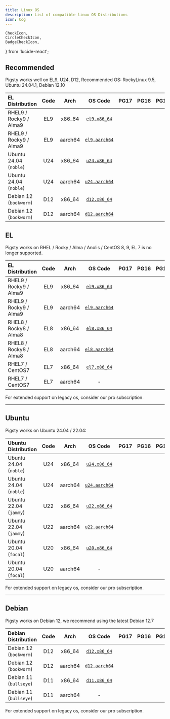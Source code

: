 ```yaml
---
title: Linux OS
description: List of compatible linux OS Distributions
icon: Cog
---
```


    CheckIcon,
    CircleCheckIcon,
    BadgeCheckIcon,
} from 'lucide-react';


## Recommended

Pigsty works well on EL9, U24, D12, Recommended OS: RockyLinux 9.5, Ubuntu 24.04.1, Debian 12.10

| EL Distribution        |                        Code                         |                          Arch                           |                                            OS Code                                            |                    PG17                     |                    PG16                     |                    PG15                     |                    PG14                     |                    PG13                     |
|:-----------------------|:---------------------------------------------------:|:-------------------------------------------------------:|:---------------------------------------------------------------------------------------------:|:-------------------------------------------:|:-------------------------------------------:|:-------------------------------------------:|:-------------------------------------------:|:-------------------------------------------:|
| RHEL9 / Rocky9 / Alma9 | <span className="font-bold text-sky-700">EL9</span> | <span className="font-bold text-sky-600">x86_64</span>  |  [`el9.x86_64`](https://github.com/pgsty/pigsty/blob/main/roles/node_id/vars/el9.x86_64.yml)  | <CircleCheckIcon className="text-sky-700"/> | <CircleCheckIcon className="text-sky-700"/> | <CircleCheckIcon className="text-sky-700"/> | <CircleCheckIcon className="text-sky-700"/> | <CircleCheckIcon className="text-sky-700"/> |
| RHEL9 / Rocky9 / Alma9 | <span className="font-bold text-sky-700">EL9</span> | <span className="font-bold text-red-600">aarch64</span> | [`el9.aarch64`](https://github.com/pgsty/pigsty/blob/main/roles/node_id/vars/el9.aarch64.yml) | <CircleCheckIcon className="text-sky-700"/> | <CircleCheckIcon className="text-sky-700"/> | <CircleCheckIcon className="text-sky-700"/> | <CircleCheckIcon className="text-sky-700"/> | <CircleCheckIcon className="text-sky-700"/> |
| Ubuntu 24.04 (`noble`) | <span className="font-bold text-sky-700">U24</span> | <span className="font-bold text-sky-600">x86_64</span>  |  [`u24.x86_64`](https://github.com/pgsty/pigsty/blob/main/roles/node_id/vars/u24.x86_64.yml)  | <CircleCheckIcon className="text-sky-700"/> | <CircleCheckIcon className="text-sky-700"/> | <CircleCheckIcon className="text-sky-700"/> | <CircleCheckIcon className="text-sky-700"/> | <CircleCheckIcon className="text-sky-700"/> |
| Ubuntu 24.04 (`noble`) | <span className="font-bold text-sky-700">U24</span> | <span className="font-bold text-red-600">aarch64</span> | [`u24.aarch64`](https://github.com/pgsty/pigsty/blob/main/roles/node_id/vars/u24.aarch64.yml) | <CircleCheckIcon className="text-sky-700"/> | <CircleCheckIcon className="text-sky-700"/> | <CircleCheckIcon className="text-sky-700"/> | <CircleCheckIcon className="text-sky-700"/> | <CircleCheckIcon className="text-sky-700"/> |
| Debian 12 (`bookworm`) | <span className="font-bold text-sky-700">D12</span> | <span className="font-bold text-sky-600">x86_64</span>  |  [`d12.x86_64`](https://github.com/pgsty/pigsty/blob/main/roles/node_id/vars/d12.x86_64.yml)  | <CircleCheckIcon className="text-sky-700"/> | <CircleCheckIcon className="text-sky-700"/> | <CircleCheckIcon className="text-sky-700"/> | <CircleCheckIcon className="text-sky-700"/> | <CircleCheckIcon className="text-sky-700"/> |
| Debian 12 (`bookworm`) | <span className="font-bold text-sky-700">D12</span> | <span className="font-bold text-red-600">aarch64</span> | [`d12.aarch64`](https://github.com/pgsty/pigsty/blob/main/roles/node_id/vars/d12.aarch64.yml) | <CircleCheckIcon className="text-sky-700"/> | <CircleCheckIcon className="text-sky-700"/> | <CircleCheckIcon className="text-sky-700"/> | <CircleCheckIcon className="text-sky-700"/> | <CircleCheckIcon className="text-sky-700"/> |

<Callout title="EL 9.5 Recommended" type="success"></Callout>
<Callout title="Debian 12.10 Recommended" type="success"></Callout>
<Callout title="Ubuntu 24.04.1 Recommended" type="success"></Callout>



## EL

Pigsty works on RHEL / Rocky / Alma / Anolis / CentOS 8, 9, EL 7 is no longer supported.

| EL Distribution        |                          Code                          |                          Arch                           |                                            OS Code                                            |                      PG17                      |                      PG16                      |                      PG15                      |                      PG14                      |                      PG13                      |
|:-----------------------|:------------------------------------------------------:|:-------------------------------------------------------:|:---------------------------------------------------------------------------------------------:|:----------------------------------------------:|:----------------------------------------------:|:----------------------------------------------:|:----------------------------------------------:|:----------------------------------------------:|
| RHEL9 / Rocky9 / Alma9 |  <span className="font-bold text-sky-700">EL9</span>   | <span className="font-bold text-sky-600">x86_64</span>  |  [`el9.x86_64`](https://github.com/pgsty/pigsty/blob/main/roles/node_id/vars/el9.x86_64.yml)  |  <CircleCheckIcon className="text-sky-700"/>   |  <CircleCheckIcon className="text-sky-700"/>   |  <CircleCheckIcon className="text-sky-700"/>   |  <CircleCheckIcon className="text-sky-700"/>   |  <CircleCheckIcon className="text-sky-700"/>   |
| RHEL9 / Rocky9 / Alma9 |  <span className="font-bold text-sky-700">EL9</span>   | <span className="font-bold text-red-600">aarch64</span> | [`el9.aarch64`](https://github.com/pgsty/pigsty/blob/main/roles/node_id/vars/el9.aarch64.yml) |  <CircleCheckIcon className="text-sky-700"/>   |  <CircleCheckIcon className="text-sky-700"/>   |  <CircleCheckIcon className="text-sky-700"/>   |  <CircleCheckIcon className="text-sky-700"/>   |  <CircleCheckIcon className="text-sky-700"/>   |
| RHEL8 / Rocky8 / Alma8 | <span className="font-bold text-orange-400">EL8</span> | <span className="font-bold text-sky-600">x86_64</span>  |  [`el8.x86_64`](https://github.com/pgsty/pigsty/blob/main/roles/node_id/vars/el8.x86_64.yml)  | <CircleCheckIcon className="text-orange-400"/> | <CircleCheckIcon className="text-orange-400"/> | <CircleCheckIcon className="text-orange-400"/> | <CircleCheckIcon className="text-orange-400"/> | <CircleCheckIcon className="text-orange-400"/> |
| RHEL8 / Rocky8 / Alma8 | <span className="font-bold text-orange-400">EL8</span> | <span className="font-bold text-red-600">aarch64</span> | [`el8.aarch64`](https://github.com/pgsty/pigsty/blob/main/roles/node_id/vars/el8.aarch64.yml) | <CircleCheckIcon className="text-orange-400"/> | <CircleCheckIcon className="text-orange-400"/> | <CircleCheckIcon className="text-orange-400"/> | <CircleCheckIcon className="text-orange-400"/> | <CircleCheckIcon className="text-orange-400"/> |
| RHEL7 / CentOS7        |  <span className="font-bold text-red-600">EL7</span>   | <span className="font-bold text-sky-600">x86_64</span>  |  [`el7.x86_64`](https://github.com/pgsty/pigsty/blob/main/roles/node_id/vars/el7.x86_64.yml)  |                                                |   <BadgeCheckIcon className="text-red-500"/>   |   <BadgeCheckIcon className="text-red-500"/>   |   <BadgeCheckIcon className="text-red-500"/>   |   <BadgeCheckIcon className="text-red-500"/>   |
| RHEL7 / CentOS7        |  <span className="font-bold text-red-600">EL7</span>   | <span className="font-bold text-red-600">aarch64</span> |                                               -                                               |                                                |                                                |                                                |                                                |                                                |

<Callout title="EL 9.5 Recommended" type="success">
</Callout>

<Callout title="EL 7 EOL" type="error">
For extended support on legacy os, consider our pro subscription.
</Callout>


--------

## Ubuntu

Pigsty works on Ubuntu 24.04 / 22.04:

| Ubuntu Distribution    |                          Code                          |                          Arch                           |                                            OS Code                                            |                      PG17                      |                      PG16                      |                      PG15                      |                      PG14                      |                      PG13                      |
|:-----------------------|:------------------------------------------------------:|:-------------------------------------------------------:|:---------------------------------------------------------------------------------------------:|:----------------------------------------------:|:----------------------------------------------:|:----------------------------------------------:|:----------------------------------------------:|:----------------------------------------------:|
| Ubuntu 24.04 (`noble`) |  <span className="font-bold text-sky-700">U24</span>   | <span className="font-bold text-sky-600">x86_64</span>  |  [`u24.x86_64`](https://github.com/pgsty/pigsty/blob/main/roles/node_id/vars/u24.x86_64.yml)  |  <CircleCheckIcon className="text-sky-700"/>   |  <CircleCheckIcon className="text-sky-700"/>   |  <CircleCheckIcon className="text-sky-700"/>   |  <CircleCheckIcon className="text-sky-700"/>   |  <CircleCheckIcon className="text-sky-700"/>   |
| Ubuntu 24.04 (`noble`) |  <span className="font-bold text-sky-700">U24</span>   | <span className="font-bold text-red-600">aarch64</span> | [`u24.aarch64`](https://github.com/pgsty/pigsty/blob/main/roles/node_id/vars/u24.aarch64.yml) |  <CircleCheckIcon className="text-sky-700"/>   |  <CircleCheckIcon className="text-sky-700"/>   |  <CircleCheckIcon className="text-sky-700"/>   |  <CircleCheckIcon className="text-sky-700"/>   |  <CircleCheckIcon className="text-sky-700"/>   |
| Ubuntu 22.04 (`jammy`) | <span className="font-bold text-orange-400">U22</span> | <span className="font-bold text-sky-600">x86_64</span>  |  [`u22.x86_64`](https://github.com/pgsty/pigsty/blob/main/roles/node_id/vars/u22.x86_64.yml)  | <CircleCheckIcon className="text-orange-400"/> | <CircleCheckIcon className="text-orange-400"/> | <CircleCheckIcon className="text-orange-400"/> | <CircleCheckIcon className="text-orange-400"/> | <CircleCheckIcon className="text-orange-400"/> |
| Ubuntu 22.04 (`jammy`) | <span className="font-bold text-orange-400">U22</span> | <span className="font-bold text-red-600">aarch64</span> | [`u22.aarch64`](https://github.com/pgsty/pigsty/blob/main/roles/node_id/vars/u22.aarch64.yml) | <CircleCheckIcon className="text-orange-400"/> | <CircleCheckIcon className="text-orange-400"/> | <CircleCheckIcon className="text-orange-400"/> | <CircleCheckIcon className="text-orange-400"/> | <CircleCheckIcon className="text-orange-400"/> |
| Ubuntu 20.04 (`focal`) |  <span className="font-bold text-red-600">U20</span>   | <span className="font-bold text-sky-600">x86_64</span>  |  [`u20.x86_64`](https://github.com/pgsty/pigsty/blob/main/roles/node_id/vars/u20.x86_64.yml)  |                                                |   <BadgeCheckIcon className="text-red-500"/>   |   <BadgeCheckIcon className="text-red-500"/>   |   <BadgeCheckIcon className="text-red-500"/>   |   <BadgeCheckIcon className="text-red-500"/>   |
| Ubuntu 20.04 (`focal`) |  <span className="font-bold text-red-600">U20</span>   | <span className="font-bold text-red-600">aarch64</span> |                                               -                                               |                                                |                                                |                                                |                                                |                                                |

<Callout title="Ubuntu 24.04.1 LTS Recommended" type="success"></Callout>

<Callout title="Ubuntu 20.04 EOL" type="error">
For extended support on legacy os, consider our pro subscription.
</Callout>

--------

## Debian

Pigsty works on Debian 12, we recommend using the latest Debian 12.7

| Debian Distribution    |                        Code                         |                          Arch                           |                                            OS Code                                            |                    PG17                     |                    PG16                     |                    PG15                     |                    PG14                     |                    PG13                     |
|:-----------------------|:---------------------------------------------------:|:-------------------------------------------------------:|:---------------------------------------------------------------------------------------------:|:-------------------------------------------:|:-------------------------------------------:|:-------------------------------------------:|:-------------------------------------------:|:-------------------------------------------:|
| Debian 12 (`bookworm`) | <span className="font-bold text-sky-700">D12</span> | <span className="font-bold text-sky-600">x86_64</span>  |  [`d12.x86_64`](https://github.com/pgsty/pigsty/blob/main/roles/node_id/vars/d12.x86_64.yml)  | <CircleCheckIcon className="text-sky-700"/> | <CircleCheckIcon className="text-sky-700"/> | <CircleCheckIcon className="text-sky-700"/> | <CircleCheckIcon className="text-sky-700"/> | <CircleCheckIcon className="text-sky-700"/> |
| Debian 12 (`bookworm`) | <span className="font-bold text-sky-700">D12</span> | <span className="font-bold text-red-600">aarch64</span> | [`d12.aarch64`](https://github.com/pgsty/pigsty/blob/main/roles/node_id/vars/d12.aarch64.yml) | <CircleCheckIcon className="text-sky-700"/> | <CircleCheckIcon className="text-sky-700"/> | <CircleCheckIcon className="text-sky-700"/> | <CircleCheckIcon className="text-sky-700"/> | <CircleCheckIcon className="text-sky-700"/> |
| Debian 11 (`bullseye`) | <span className="font-bold text-red-600">D11</span> | <span className="font-bold text-sky-600">x86_64</span>  |  [`d11.x86_64`](https://github.com/pgsty/pigsty/blob/main/roles/node_id/vars/d11.x86_64.yml)  |                                             | <BadgeCheckIcon className="text-red-500"/>  | <BadgeCheckIcon className="text-red-500"/>  | <BadgeCheckIcon className="text-red-500"/>  | <BadgeCheckIcon className="text-red-500"/>  |
| Debian 11 (`bullseye`) | <span className="font-bold text-red-600">D11</span> | <span className="font-bold text-red-600">aarch64</span> |                                               -                                               |                                             |                                             |                                             |                                             |                                             |

<Callout title="Debian 12.10 Recommended" type="success">
</Callout>

<Callout title="Debian 11 nearing EOL" type="warn">
For extended support on legacy os, consider our pro subscription.
</Callout>